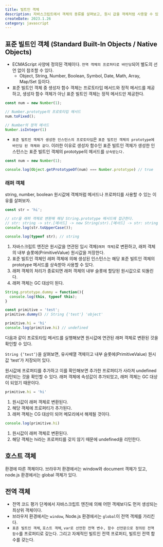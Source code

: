 ```yaml
---
title: 빌트인 객체
description: 자바스크립트에서 객체의 종류를 살펴보고, 원시 값을 객체처럼 사용할 수 있는 원리를 알아보자.
createDate: 2023.1.26
category: javascript
---
```


## 표준 빌트인 객체 (Standard Built-In Objects / Native Objects)

- ECMAScript 사양에 정의된 객체이다. `전역 객체의 프로퍼티로 바인딩`되어 별도의 선언 없이 참조할 수 있다.
    - Object, String, Number, Boolean, Symbol, Date, Math, Array, Map/Set 등이다.
- 표준 빌트인 객체 중 생성자 함수 객체는 프로토타입 메서드와 정적 메서드를 제공하고,  생성자 함수 객체가 아닌 표준 빌트인 객체는 정적 메서드만 제공한다.

```jsx
const num = new Number(1);

// Number.prototype의 프로토타입 메서드
num.toFixed();

// Number의 정적 메서드
Number.isInteger(1)
```

- `표준 빌트인 객체가 생성한 인스턴스의 프로토타입`은 `표준 빌트인 객체의 prototype에 바인딩 된 객체와 같다`. 이러한 이유로 생성자 함수인 표준 빌트인 객체가 생성한 인스턴스는 표준 빌트인 객체의 prototype의 메서드를 `상속받는다.`

```jsx
const num = new Number(1);

console.log(Object.getPrototypeOf(num) === Number.prototype) // true
```

### 래퍼 객체

string, number, boolean 원시값에 객체처럼 메서드나 프로퍼티를 사용할 수 있는 이유를 살펴보자.

```jsx
const str = 'hi';

// str을 래퍼 객체로 변환해 해당 String.prototype 메서드에 접근한다.
// str: string -> str.[메서드] -> new String(str).[메서드] -> str: string
console.log(str.toUpperCase());

console.log(typeof str); // string
```

1. 자바스크립트 엔진은 원시값을 연관된 임시 객체(`래퍼 객체`)로 변환하고, 래퍼 객체의 내부 슬롯에(PrimitiveValue) 원시값을 저장한다.
2. 표준 빌트인 객체인 레퍼 객체에 의해 생성된 인스턴스는 해당 표준 빌트인 객체의 prototype 메서드를 상속받아 사용할 수 있다.
3. 래퍼 객체의 처리가 종료되면 래퍼 객체의 내부 슬롯에 할당된 원시값으로 되돌린다.
4. 래퍼 객체는 GC 대상이 된다.

```jsx
String.prototype.dummy = function(){
  console.log(this, typeof this);
}

const primitive = 'test';
primitive.dummy() // String {'test'} 'object'

primitive.hi = 'hi'
console.log(primitive.hi) // undefined
```

다음과 같이 프로토타입 메서드를 실행해보면 원시값에 연관된 래퍼 객체로 변환된 것을 확인할 수 있다. 

`String {’test’}`을 살펴보면, 유사배열 객체이고 내부 슬롯에(PrimitiveValue) 원시값 ‘test’가 저장되어 있다. 

원시값에 프로퍼티를 추가하고 이를 확인해보면 추가한 프로퍼티가 사라져 undefined 리턴되는 것을 확인할 수 있다. 래퍼 객체에 속성값이 추가되었고, 래퍼 객체는 GC 대상이 되었기 때문이다.

```jsx
primitive.hi = 'hi'
```

1. 원시값이 래퍼 객체로 변환된다.
2. 해당 객체에 프로퍼티가 추가된다.
3. 래퍼 객체는 CG 대상이 되어 메모리에서 해제될 것이다.

```jsx
console.log(primitive.hi)
```

1. 원시값이 래퍼 객체로 변환된다.
2. 해당 객체는 hi라는 프로퍼티를 갖지 않기 때문에 undefined을 리턴한다.

## 호스트 객체

환경에 따른 객체이다. 브라우저 환경에서는 window와 document 객체가 있고, node.js 환경에서는 global 객체가 있다.

## 전역 객체

- 전역 코드 평가 단계에서 자바스크립트 엔진에 의해 어떤 객체보다도 먼저 생성되는 최상위 객체이다.
- 브라우저 환경에서는 `window`, Node.js 환경에서는 `global`이 전역 객체를 가리킨다.
- `표준 빌트인 객체`, `호스트 객체`, `var로 선언한 전역 변수, 함수 선언문으로 정의된 전역 함수`를 프로퍼티로 갖는다. 그리고 자체적인 빌트인 전역 프로퍼티, 빌트인 전역 함수를 갖는다.